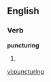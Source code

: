 ==English==

===Verb===
'''puncturing'''

# {{present participle of|[[puncture]]}}

[[vi:puncturing]]
